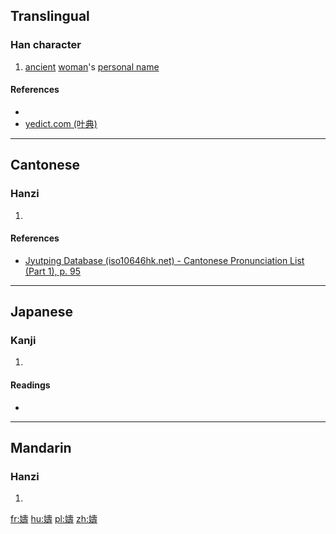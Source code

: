 {{also|𫝩}}

==Translingual==

===Han character===
{{Han char|rn=38|rad=女|as=14|sn=17|four=4444<sub>1</sub>|canj=女土弓戈 (VGNI)|ids=⿰[[女]][[壽]]}}

# [[ancient]] [[woman]]'s [[personal name]]

====References====
* {{Han ref|kx=0272.320|dkj=06814|hdz=21085.160|uh=5B26|ud=23334|bh=ECD4|bd=60628}}
*[http://yedict.com/htm/5B/5B26.htm yedict.com (叶典)]

----

==Cantonese==

===Hanzi===
{{yue-hanzi|jyut=[[cau4]]|y=chau4|sim=𫝩}}

# {{defn|lang=yue|sort=女14}}

====References====
* [http://www.iso10646hk.net/jp/document/download.jsp Jyutping Database (iso10646hk.net) - Cantonese Pronunciation List (Part 1), p. 95]

----

==Japanese==

===Kanji===
{{ja-kanji|grade=|rs=女14}}

# {{defn|lang=ja|sort=女14}}

====Readings====
* {{ja-readings|on=[[ちう]] (chiu), [[じゆ]] (jiyu), [[しう]] (shiu)|kun=}}

----

==Mandarin==

===Hanzi===
{{cmn-hanzi|pin=[[chóu]] ([[chou2]]), [[yàn]] ([[yan4]])|wg=ch'ou<sup>2</sup>, yen<sup>4</sup>|sim=𫝩}}

# {{defn|lang=cmn|sort=女14}}

[[fr:嬦]]
[[hu:嬦]]
[[pl:嬦]]
[[zh:嬦]]